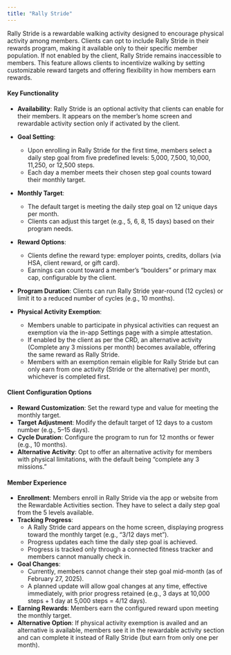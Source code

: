 ```yaml
---
title: "Rally Stride"
---
```


Rally Stride is a rewardable walking activity designed to encourage physical activity among members. Clients can opt to include Rally Stride in their rewards program, making it available only to their specific member population. If not enabled by the client, Rally Stride remains inaccessible to members. This feature allows clients to incentivize walking by setting customizable reward targets and offering flexibility in how members earn rewards.

#### **Key Functionality**

- **Availability**: Rally Stride is an optional activity that clients can enable for their members. It appears on the member’s home screen and rewardable activity section only if activated by the client.

- **Goal Setting**:
  - Upon enrolling in Rally Stride for the first time, members select a daily step goal from five predefined levels: 5,000, 7,500, 10,000, 11,250, or 12,500 steps.
  - Each day a member meets their chosen step goal counts toward their monthly target.
- **Monthly Target**:
  - The default target is meeting the daily step goal on 12 unique days per month.
  - Clients can adjust this target (e.g., 5, 6, 8, 15 days) based on their program needs.
- **Reward Options**:

  - Clients define the reward type: employer points, credits, dollars (via HSA, client reward, or gift card).
  - Earnings can count toward a member’s “boulders” or primary max cap, configurable by the client.

- **Program Duration**: Clients can run Rally Stride year-round (12 cycles) or limit it to a reduced number of cycles (e.g., 10 months).

- **Physical Activity Exemption**:
  - Members unable to participate in physical activities can request an exemption via the in-app Settings page with a simple attestation.
  - If enabled by the client as per the CRD, an alternative activity (Complete any 3 missions per month) becomes available, offering the same reward as Rally Stride.
  - Members with an exemption remain eligible for Rally Stride but can only earn from one activity (Stride or the alternative) per month, whichever is completed first.

#### **Client Configuration Options**

- **Reward Customization**: Set the reward type and value for meeting the monthly target.
- **Target Adjustment**: Modify the default target of 12 days to a custom number (e.g., 5–15 days).
- **Cycle Duration**: Configure the program to run for 12 months or fewer (e.g., 10 months).
- **Alternative Activity**: Opt to offer an alternative activity for members with physical limitations, with the default being “complete any 3 missions.”

#### **Member Experience**

- **Enrollment**: Members enroll in Rally Stride via the app or website from the Rewardable Activities section. They have to select a daily step goal from the 5 levels available.
- **Tracking Progress**:
  - A Rally Stride card appears on the home screen, displaying progress toward the monthly target (e.g., “3/12 days met”).
  - Progress updates each time the daily step goal is achieved.
  - Progress is tracked only through a connected fitness tracker and members cannot manually check in.
- **Goal Changes**:
  - Currently, members cannot change their step goal mid-month (as of February 27, 2025).
  - A planned update will allow goal changes at any time, effective immediately, with prior progress retained (e.g., 3 days at 10,000 steps \+ 1 day at 5,000 steps \= 4/12 days).
- **Earning Rewards**: Members earn the configured reward upon meeting the monthly target.
- **Alternative Option**: If physical activity exemption is availed and an alternative is available, members see it in the rewardable activity section and can complete it instead of Rally Stride (but earn from only one per month).
